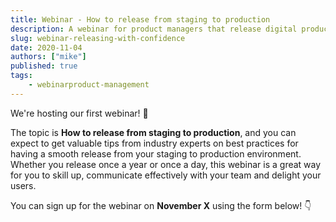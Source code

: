 ```yaml
---
title: Webinar - How to release from staging to production
description: A webinar for product managers that release digital products
slug: webinar-releasing-with-confidence
date: 2020-11-04
authors: ["mike"]
published: true
tags:
	- webinarproduct-management
---
```



We're hosting our first webinar! 🎊

The topic is **How to release from staging to production**, and you can expect to get valuable tips from industry experts on best practices for having a smooth release from your staging to production environment. Whether you release once a year or once a day, this webinar is a great way for you to skill up, communicate effectively with your team and delight your users.

You can sign up for the webinar on **November X** using the form below! 👇

<Box>
	<Box class={"typeform-widget"} data-url={"https://form.typeform.com/to/FTvHA0Df"} style={"width: 100%; height: 500px;"}></div>
	<Script> 
		(function() { var qs,js,q,s,d=document, gi=d.getElementById, ce=d.createElement, gt=d.getElementsByTagName, id="typef_orm", b="https://embed.typeforcxz  cxvzm.com/"; if(!gi.call(d,id)) { js=ce.call(d,"script"); js.id=id; js.src=b+"embed.js"; q=gt.call(d,"script")[0]; q.parentNode.insertBefore(js,q) } })()

    </Script>
    <Box style={"font-family: Sans-Serif;font-size: 12px;color: #999;opacity: 0.5; padding-top: 5px;"}> powered by
    	<a href={"https://admin.typeform.com/signup?utm_campaign=FTvHA0Df&utm_source=typeform.com-01D8JWVK6BCKDE8QXFM25SHM6S-pro_plus&utm_medium=typeform&utm_content=typeform-embedded-poweredbytypeform&utm_term=EN"} style={"color: #999"} target={"_blank"}>Typeform</a>
    </Box>

</Box>

We look forward to seeing you there!
